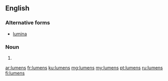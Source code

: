 ==English==

===Alternative forms===
*[[lumina]]

===Noun===
{{head|en|noun plural form}}

# {{plural of|lumen|lang=en}}

[[ar:lumens]]
[[fr:lumens]]
[[ku:lumens]]
[[mg:lumens]]
[[my:lumens]]
[[pt:lumens]]
[[ru:lumens]]
[[fi:lumens]]